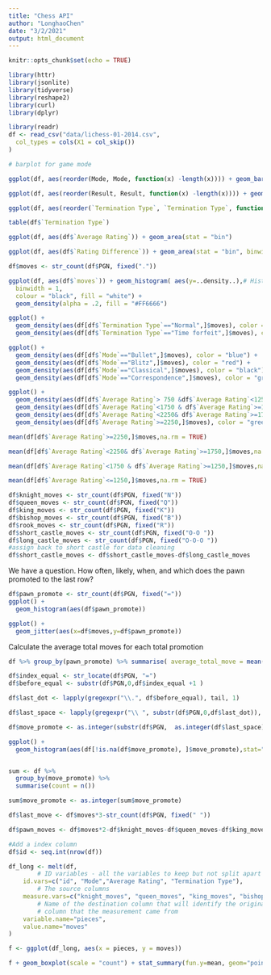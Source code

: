```yaml
---
title: "Chess API"
author: "LonghaoChen"
date: "3/2/2021"
output: html_document
---
```


```r
knitr::opts_chunk$set(echo = TRUE)
```

```r
library(httr)
library(jsonlite)
library(tidyverse)
library(reshape2)
library(curl)
library(dplyr)
```

```r
library(readr)
df <- read_csv("data/lichess-01-2014.csv",
  col_types = cols(X1 = col_skip())
)
```
```r
# barplot for game mode

ggplot(df, aes(reorder(Mode, Mode, function(x) -length(x)))) + geom_bar()
```

```r
ggplot(df, aes(reorder(Result, Result, function(x) -length(x)))) + geom_bar()
```
```r
ggplot(df, aes(reorder(`Termination Type`, `Termination Type`, function(x) -length(x)))) + geom_bar()

table(df$`Termination Type`)
```


```r
ggplot(df, aes(df$`Average Rating`)) + geom_area(stat = "bin")
```
```r
ggplot(df, aes(df$`Rating Difference`)) + geom_area(stat = "bin", binwidth = 10)
```

```r
df$moves <- str_count(df$PGN, fixed("."))
```


```r
ggplot(df, aes(df$`moves`)) + geom_histogram( aes(y=..density..),# Histogram with density instead of count on y-axis
  binwidth = 1,
  colour = "black", fill = "white") + 
  geom_density(alpha = .2, fill = "#FF6666")
```

```r
ggplot() + 
  geom_density(aes(df[df$`Termination Type`=="Normal",]$moves), color = "blue") + 
  geom_density(aes(df[df$`Termination Type`=="Time forfeit",]$moves), color = "red")
```

```r
ggplot() + 
  geom_density(aes(df[df$`Mode`=="Bullet",]$moves), color = "blue") + 
  geom_density(aes(df[df$`Mode`=="Blitz",]$moves), color = "red") +
  geom_density(aes(df[df$`Mode`=="Classical",]$moves), color = "black") +
  geom_density(aes(df[df$`Mode`=="Correspondence",]$moves), color = "green")
```

```r
ggplot() + 
  geom_density(aes(df[df$`Average Rating`> 750 &df$`Average Rating`<1250,]$moves), color = "blue") + 
  geom_density(aes(df[df$`Average Rating`<1750 & df$`Average Rating`>=1250,]$moves), color = "red") +
  geom_density(aes(df[df$`Average Rating`<2250& df$`Average Rating`>=1750,]$moves), color = "black") +
  geom_density(aes(df[df$`Average Rating`>=2250,]$moves), color = "green")
```

```r
mean(df[df$`Average Rating`>=2250,]$moves,na.rm = TRUE)

mean(df[df$`Average Rating`<2250& df$`Average Rating`>=1750,]$moves,na.rm = TRUE)

mean(df[df$`Average Rating`<1750 & df$`Average Rating`>=1250,]$moves,na.rm = TRUE)

mean(df[df$`Average Rating`<=1250,]$moves,na.rm = TRUE)
```
```r
df$knight_moves <- str_count(df$PGN, fixed("N"))
df$queen_moves <- str_count(df$PGN, fixed("Q"))
df$king_moves <- str_count(df$PGN, fixed("K"))
df$bishop_moves <- str_count(df$PGN, fixed("B"))
df$rook_moves <- str_count(df$PGN, fixed("R"))
df$short_castle_moves <- str_count(df$PGN, fixed("O-O "))
df$long_castle_moves <- str_count(df$PGN, fixed("O-O-O "))
#assign back to short castle for data cleaning
df$short_castle_moves <- df$short_castle_moves-df$long_castle_moves
```

We have a question. How often, likely, when, and which does the pawn promoted to the last row?
```r
df$pawn_promote <- str_count(df$PGN, fixed("="))
ggplot() +
  geom_histogram(aes(df$pawn_promote))

```
```r
ggplot() +
  geom_jitter(aes(x=df$moves,y=df$pawn_promote))
```

Calculate the average total moves for each total promotion
```r
df %>% group_by(pawn_promote) %>% summarise( average_total_move = mean(moves))
```

```r
df$index_equal <- str_locate(df$PGN, "=")
df$before_equal <- substr(df$PGN,0,df$index_equal +1 )

df$last_dot <- lapply(gregexpr("\\.", df$before_equal), tail, 1)

df$last_space <- lapply(gregexpr("\\ ", substr(df$PGN,0,df$last_dot)), tail, 1)

df$move_promote <- as.integer(substr(df$PGN,  as.integer(df$last_space)+1,as.integer(df$last_dot)-1))


```

```r
ggplot() + 
  geom_histogram(aes(df[!is.na(df$move_promote), ]$move_promote),stat="count",na.rm = TRUE,binwidth = 1)


sum <- df %>%
  group_by(move_promote) %>%
  summarise(count = n())

sum$move_promote <- as.integer(sum$move_promote)

```
```r
df$last_move <- df$moves*3-str_count(df$PGN, fixed(" "))
```

```r
df$pawn_moves <- df$moves*2-df$knight_moves-df$queen_moves-df$king_moves-df$bishop_moves-df$rook_moves-df$short_castle_moves-df$long_castle_moves-(df$last_move-1)
```

```r
#Add a index column
df$id <- seq.int(nrow(df))

df_long <- melt(df,
        # ID variables - all the variables to keep but not split apart on
    id.vars=c("id", "Mode","Average Rating", "Termination Type"),
        # The source columns
    measure.vars=c("knight_moves", "queen_moves", "king_moves", "bishop_moves", "rook_moves", "short_castle_moves", "long_castle_moves", "pawn_moves" ),
        # Name of the destination column that will identify the original
        # column that the measurement came from
    variable.name="pieces",
    value.name="moves"
)
```


```r
f <- ggplot(df_long, aes(x = pieces, y = moves)) 

f + geom_boxplot(scale = "count") + stat_summary(fun.y=mean, geom="point", shape=23, size=2)
```

